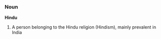===Noun===
'''Hindu'''

# A person belonging to the Hindu religion (Hindism), mainly prevalent in India
